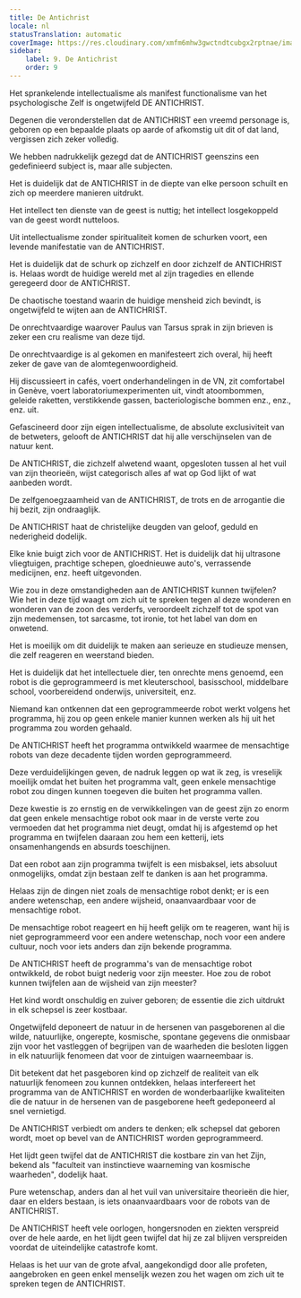```yaml
---
title: De Antichrist
locale: nl
statusTranslation: automatic
coverImage: https://res.cloudinary.com/xmfm6mhw3gwctndtcubgx2rptnae/image/upload/v1741354419/small_cover_la_gran_rebelion_28716e29d2.webp
sidebar:
    label: 9. De Antichrist
    order: 9
---
```

Het sprankelende intellectualisme als manifest functionalisme van het psychologische Zelf is ongetwijfeld DE ANTICHRIST.

Degenen die veronderstellen dat de ANTICHRIST een vreemd personage is, geboren op een bepaalde plaats op aarde of afkomstig uit dit of dat land, vergissen zich zeker volledig.

We hebben nadrukkelijk gezegd dat de ANTICHRIST geenszins een gedefinieerd subject is, maar alle subjecten.

Het is duidelijk dat de ANTICHRIST in de diepte van elke persoon schuilt en zich op meerdere manieren uitdrukt.

Het intellect ten dienste van de geest is nuttig; het intellect losgekoppeld van de geest wordt nutteloos.

Uit intellectualisme zonder spiritualiteit komen de schurken voort, een levende manifestatie van de ANTICHRIST.

Het is duidelijk dat de schurk op zichzelf en door zichzelf de ANTICHRIST is. Helaas wordt de huidige wereld met al zijn tragedies en ellende geregeerd door de ANTICHRIST.

De chaotische toestand waarin de huidige mensheid zich bevindt, is ongetwijfeld te wijten aan de ANTICHRIST.

De onrechtvaardige waarover Paulus van Tarsus sprak in zijn brieven is zeker een cru realisme van deze tijd.

De onrechtvaardige is al gekomen en manifesteert zich overal, hij heeft zeker de gave van de alomtegenwoordigheid.

Hij discussieert in cafés, voert onderhandelingen in de VN, zit comfortabel in Genève, voert laboratoriumexperimenten uit, vindt atoombommen, geleide raketten, verstikkende gassen, bacteriologische bommen enz., enz., enz. uit.

Gefascineerd door zijn eigen intellectualisme, de absolute exclusiviteit van de betweters, gelooft de ANTICHRIST dat hij alle verschijnselen van de natuur kent.

De ANTICHRIST, die zichzelf alwetend waant, opgesloten tussen al het vuil van zijn theorieën, wijst categorisch alles af wat op God lijkt of wat aanbeden wordt.

De zelfgenoegzaamheid van de ANTICHRIST, de trots en de arrogantie die hij bezit, zijn ondraaglijk.

De ANTICHRIST haat de christelijke deugden van geloof, geduld en nederigheid dodelijk.

Elke knie buigt zich voor de ANTICHRIST. Het is duidelijk dat hij ultrasone vliegtuigen, prachtige schepen, gloednieuwe auto's, verrassende medicijnen, enz. heeft uitgevonden.

Wie zou in deze omstandigheden aan de ANTICHRIST kunnen twijfelen? Wie het in deze tijd waagt om zich uit te spreken tegen al deze wonderen en wonderen van de zoon des verderfs, veroordeelt zichzelf tot de spot van zijn medemensen, tot sarcasme, tot ironie, tot het label van dom en onwetend.

Het is moeilijk om dit duidelijk te maken aan serieuze en studieuze mensen, die zelf reageren en weerstand bieden.

Het is duidelijk dat het intellectuele dier, ten onrechte mens genoemd, een robot is die geprogrammeerd is met kleuterschool, basisschool, middelbare school, voorbereidend onderwijs, universiteit, enz.

Niemand kan ontkennen dat een geprogrammeerde robot werkt volgens het programma, hij zou op geen enkele manier kunnen werken als hij uit het programma zou worden gehaald.

De ANTICHRIST heeft het programma ontwikkeld waarmee de mensachtige robots van deze decadente tijden worden geprogrammeerd.

Deze verduidelijkingen geven, de nadruk leggen op wat ik zeg, is vreselijk moeilijk omdat het buiten het programma valt, geen enkele mensachtige robot zou dingen kunnen toegeven die buiten het programma vallen.

Deze kwestie is zo ernstig en de verwikkelingen van de geest zijn zo enorm dat geen enkele mensachtige robot ook maar in de verste verte zou vermoeden dat het programma niet deugt, omdat hij is afgestemd op het programma en twijfelen daaraan zou hem een ketterij, iets onsamenhangends en absurds toeschijnen.

Dat een robot aan zijn programma twijfelt is een misbaksel, iets absoluut onmogelijks, omdat zijn bestaan zelf te danken is aan het programma.

Helaas zijn de dingen niet zoals de mensachtige robot denkt; er is een andere wetenschap, een andere wijsheid, onaanvaardbaar voor de mensachtige robot.

De mensachtige robot reageert en hij heeft gelijk om te reageren, want hij is niet geprogrammeerd voor een andere wetenschap, noch voor een andere cultuur, noch voor iets anders dan zijn bekende programma.

De ANTICHRIST heeft de programma's van de mensachtige robot ontwikkeld, de robot buigt nederig voor zijn meester. Hoe zou de robot kunnen twijfelen aan de wijsheid van zijn meester?

Het kind wordt onschuldig en zuiver geboren; de essentie die zich uitdrukt in elk schepsel is zeer kostbaar.

Ongetwijfeld deponeert de natuur in de hersenen van pasgeborenen al die wilde, natuurlijke, ongerepte, kosmische, spontane gegevens die onmisbaar zijn voor het vastleggen of begrijpen van de waarheden die besloten liggen in elk natuurlijk fenomeen dat voor de zintuigen waarneembaar is.

Dit betekent dat het pasgeboren kind op zichzelf de realiteit van elk natuurlijk fenomeen zou kunnen ontdekken, helaas interfereert het programma van de ANTICHRIST en worden de wonderbaarlijke kwaliteiten die de natuur in de hersenen van de pasgeborene heeft gedeponeerd al snel vernietigd.

De ANTICHRIST verbiedt om anders te denken; elk schepsel dat geboren wordt, moet op bevel van de ANTICHRIST worden geprogrammeerd.

Het lijdt geen twijfel dat de ANTICHRIST die kostbare zin van het Zijn, bekend als "faculteit van instinctieve waarneming van kosmische waarheden", dodelijk haat.

Pure wetenschap, anders dan al het vuil van universitaire theorieën die hier, daar en elders bestaan, is iets onaanvaardbaars voor de robots van de ANTICHRIST.

De ANTICHRIST heeft vele oorlogen, hongersnoden en ziekten verspreid over de hele aarde, en het lijdt geen twijfel dat hij ze zal blijven verspreiden voordat de uiteindelijke catastrofe komt.

Helaas is het uur van de grote afval, aangekondigd door alle profeten, aangebroken en geen enkel menselijk wezen zou het wagen om zich uit te spreken tegen de ANTICHRIST.

